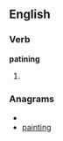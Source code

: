 ==English==

===Verb===
'''patining'''

# {{present participle of|[[patine]]}}

===Anagrams===
* {{alphagram|agiinnpt}}
* [[painting#English|painting]]